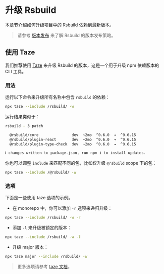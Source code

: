 # 升级 Rsbuild

本章节介绍如何升级项目中的 Rsbuild 依赖到最新版本。

> 请参考 [版本发布](/community/releases/index) 来了解 Rsbuild 的版本发布策略。

## 使用 Taze

我们推荐使用 [Taze](https://github.com/antfu-collective/taze) 来升级 Rsbuild 的版本，这是一个用于升级 npm 依赖版本的 CLI 工具。

### 用法

运行以下命令来升级所有名称中包含 `rsbuild` 的依赖：

```bash
npx taze --include /rsbuild/ -w
```

运行结果类似于：

```bash
rsbuild - 3 patch

  @rsbuild/core               dev  ~2mo  ^0.6.0  →  ^0.6.15
  @rsbuild/plugin-react       dev  ~2mo  ^0.6.0  →  ^0.6.15
  @rsbuild/plugin-type-check  dev  ~2mo  ^0.6.0  →  ^0.6.15

ℹ changes written to package.json, run npm i to install updates.
```

你也可以调整 `include` 来匹配不同的包，比如仅升级 `@rsbuild` scope 下的包：

```bash
npx taze --include /@rsbuild/ -w
```

### 选项

下面是一些使用 taze 选项的示例。

- 在 monorepo 中，你可以添加 `-r` 选项来递归升级：

```bash
npx taze --include /rsbuild/ -w -r
```

- 添加 `-l` 来升级被锁定的版本：

```bash
npx taze --include /rsbuild/ -w -l
```

- 升级 major 版本：

```bash
npx taze major --include /rsbuild/ -w
```

> 更多选项请参考 [taze 文档](https://github.com/antfu-collective/taze)。

